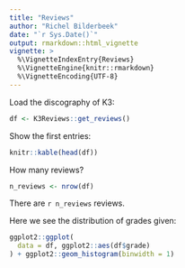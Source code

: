 ```yaml
---
title: "Reviews"
author: "Richel Bilderbeek"
date: "`r Sys.Date()`"
output: rmarkdown::html_vignette
vignette: >
  %\VignetteIndexEntry{Reviews}
  %\VignetteEngine{knitr::rmarkdown}
  %\VignetteEncoding{UTF-8}
---
```


Load the discography of K3:

```r
df <- K3Reviews::get_reviews()
```

Show the first entries:

```r
knitr::kable(head(df))
```

How many reviews?

```r
n_reviews <- nrow(df)
```

There are `r n_reviews` reviews.

Here we see the distribution of grades given:

```r
ggplot2::ggplot(
  data = df, ggplot2::aes(df$grade)
) + ggplot2::geom_histogram(binwidth = 1)

```
